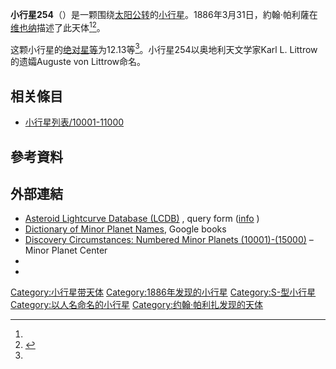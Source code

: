 {{Infobox planet
 | minorplanet     = yes
 | name            = 254 Augusta
 | background      = #D6D6D6
 | image = 
 | image_size      = 
 | caption         =
 | discovery_ref   =  <ref name="MPC-object" />
 | discoverer      = [[約翰·帕利薩|約翰·帕利薩]]
 | discovery_site  = [[维也纳|维也纳]]
 | discovered      = 1886年3月31日
 | mpc_name        = 254 Augusta
 | alt_names       = 254 Augusta
 | pronounced      = 
 | named_after     = <ref name="MPC-object" />
 | mp_category     = [[主帶小行星|主帶小行星]] <ref name="MPC-object" /><ref name="jpldata" />
 | orbit_ref       = <ref name="a">[http://ssd.jpl.nasa.gov/sbdb.cgi?sstr=254 254] {{Wayback|url=http://ssd.jpl.nasa.gov/sbdb.cgi?sstr=254 |date=20201126073320 }}，小行星數據庫瀏覽器（JPL Small-Body Database Browser）－[[美国国家航空航天局|美国国家航空航天局]]喷气推进实验室</ref>
 | epoch           = 2018-03-23.0（[[儒略日|JD]] 2458200.5）
 | uncertainty     = 0
 | observation_arc = 
 | aphelion = {{convert|2.462|AU|km|3|abbr=on|lk=out}}
 | perihelion      = {{convert|1.9280399|AU|km|3|abbr=on}}
 | semimajor       = 2.1949386
 | eccentricity    = 0.1215973
 | period          = 3.25[[儒略年|yr]]
 | mean_anomaly    = 162.67468[[度|°]]
 | mean_motion     = {{Deg2DMS|0.30308910|sup=ms}} / day
 | inclination     = 4.51283
 | asc_node        = 28.47172°
 | arg_peri        = 233.24748
 | mean_diameter   = 
 | rotation        = 
 | albedo          =
 | spectral_type   =
 | abs_magnitude   = 12.13<ref name="jpldata" />
}}
'''小行星254'''（{{lang-en|254 Augusta}}）是一颗围绕[[太阳|太阳]][[公转|公转]]的[[小行星|小行星]]。1886年3月31日，約翰·帕利薩在[[维也纳|维也纳]]描述了此天体<ref name="a" /><ref>{{cite news|title=小行星列表|url=http://cfa-www.harvard.edu/iau/lists/NumberedMPs.txt|accessdate=2018-10-19|newspaper=哈佛大学|archive-date=2008-05-17|archive-url=https://web.archive.org/web/20080517010638/http://cfa-www.harvard.edu/iau/lists/NumberedMPs.txt|dead-url=no}}</ref>。

这颗小行星的[[绝对星等|绝对星等]]为12.13等<ref name="a" />。小行星254以奥地利天文学家Karl L. Littrow的遗孀Auguste von Littrow命名。


== 相关條目 ==
*[[小行星列表/10001-11000|小行星列表/10001-11000]]

== 參考資料 ==
{{reflist|refs=

<ref name="jpldata">{{cite web
 |type         = 2018-01-26 last obs.
 |title        = JPL Small-Body Database Browser:254 Augusta-254 Augusta
 |url          = https://ssd.jpl.nasa.gov/sbdb.cgi?sstr=254
 |publisher    = [[Jet_Propulsion_Laboratory|Jet Propulsion Laboratory]]
 |accessdate   = 28 March 2018
 |archive-date = 2020-11-26
 |archive-url  = https://web.archive.org/web/20201126073320/https://ssd.jpl.nasa.gov/sbdb.cgi?sstr=254
 |dead-url     = no
}}</ref>

<ref name="MPC-object">{{cite web
  |title      = 254 Augusta
  |work      = Minor Planet Center
  |url      = https://www.minorplanetcenter.net/db_search/show_object?object_id=254
  |accessdate      = 28 March 2018
  |archive-date      = 2016-03-04
  |archive-url      = https://web.archive.org/web/20160304115406/http://www.minorplanetcenter.net/db_search/show_object?object_id=254
  |dead-url      = no
  }}</ref>

}}

==  外部連結 ==
* [http://www.minorplanet.info/PHP/lcdbsummaryquery.php Asteroid Lightcurve Database (LCDB)] {{Wayback|url=http://www.minorplanet.info/PHP/lcdbsummaryquery.php |date=20171210173955 }}, query form ([http://www.minorplanet.info/lightcurvedatabase.html info] {{Wayback|url=http://www.minorplanet.info/lightcurvedatabase.html |date=20171216050541 }})
* [https://books.google.com/books?id=aeAg1X7afOoC&pg Dictionary of Minor Planet Names], Google books
* [http://www.minorplanetcenter.net/iau/lists/NumberedMPs010001.html Discovery Circumstances: Numbered Minor Planets (10001)-(15000)] {{Wayback|url=http://www.minorplanetcenter.net/iau/lists/NumberedMPs010001.html |date=20180612162317 }} – Minor Planet Center
* {{AstDys|254}}
* {{JPL small body}}

{{Minor Planet Number|[[小行星253|小行星253]]|[[小行星255|小行星255]]}}
{{小天体}}

[[Category:小行星带天体|Category:小行星带天体]]
[[Category:1886年发现的小行星|Category:1886年发现的小行星]]
[[Category:S-型小行星|Category:S-型小行星]]
[[Category:以人名命名的小行星|Category:以人名命名的小行星]]
[[Category:约翰·帕利扎发现的天体|Category:约翰·帕利扎发现的天体]]